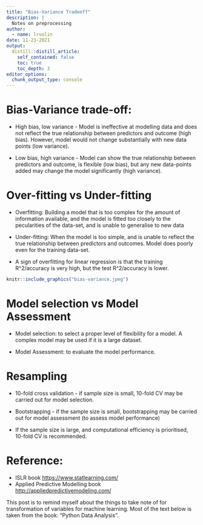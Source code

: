 ```yaml
---
title: "Bias-Variance Tradeoff"
description: |
  Notes on preprocessing
author:
  - name: lruolin
date: 11-23-2021
output:
  distill::distill_article:
    self_contained: false
    toc: true
    toc_depth: 3
editor_options: 
  chunk_output_type: console
---
```

# Bias-Variance trade-off:

- High bias, low variance - Model is ineffective at modelling data and does not reflect the true relationship between predictors and outcome (high bias). However, model would not change substantially with new data points (low variance). 


- Low bias, high variance - Model can show the true relationship between predictors and outcome, is flexible (low bias), but any new data-points added may change the model significantly (high variance). 

# Over-fitting vs Under-fitting

- Overfitting: Building a model that is too complex for the amount of information available, and the model is fitted too closely to the pecularities of the data-set, and is unable to generalise to new data

- Under-fitting: When the model is too simple, and is unable to reflect the true relationship between predictors and outcomes. Model does poorly even for the training data-set. 

- A sign of overfitting for linear regression is that the training R^2/accuracy is very high, but the test R^2/accuracy is lower. 


```r
knitr::include_graphics("bias-variance.jpeg")
```


# Model selection vs Model Assessment

- Model selection: to select a proper level of flexibility for a model. A complex model may be used if it is a large dataset. 

- Model Assessment: to evaluate the model performance.

# Resampling

- 10-fold cross validation - if sample size is small, 10-fold CV may be carried out for model selection.

- Bootstrapping - if the sample size is small, bootstrapping may be carried out for model assessment (to assess model performance)

- If the sample size is large, and computational efficiency is prioritised, 10-fold CV is recommended.

# Reference:

- ISLR book <https://www.statlearning.com/>
- Applied Predictive Modelling book <http://appliedpredictivemodeling.com/>

This post is to remind myself about the things to take note of for transformation of variables for machine learning. Most of the text below is taken from the book: "Python Data Analysis". 